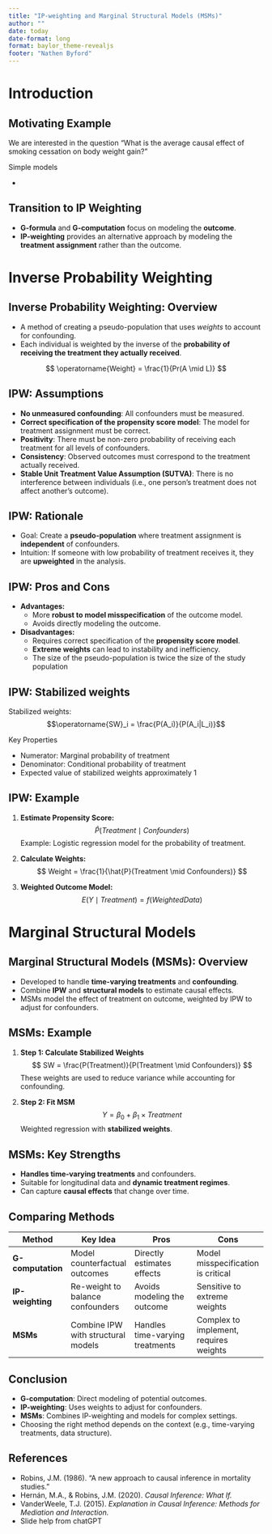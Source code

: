 ```yaml
---
title: "IP-weighting and Marginal Structural Models (MSMs)"
author: ""
date: today
date-format: long
format: baylor_theme-revealjs
footer: "Nathen Byford"
---
```


# Introduction


## Motivating Example

:::{.def}
We are interested in the question "What is the average causal effect of smoking cessation on body weight gain?"
:::

Simple models

- 



## Transition to IP Weighting

- **G-formula** and **G-computation** focus on modeling the **outcome**.
- **IP-weighting** provides an alternative approach by modeling the **treatment assignment** rather than the outcome.


# Inverse Probability Weighting


## Inverse Probability Weighting: Overview

- A method of creating a pseudo-population that uses _weights_ to account for confounding.
- Each individual is weighted by the inverse of the **probability of receiving the treatment they actually received**.

$$
\operatorname{Weight} = \frac{1}{Pr(A \mid L)}
$$



## IPW: Assumptions

- **No unmeasured confounding**: All confounders must be measured.
- **Correct specification of the propensity score model**: The model for treatment assignment must be correct.
- **Positivity**: There must be non-zero probability of receiving each treatment for all levels of confounders.
- **Consistency**: Observed outcomes must correspond to the treatment actually received.
- **Stable Unit Treatment Value Assumption (SUTVA)**: There is no interference between individuals (i.e., one person’s treatment does not affect another's outcome).



## IPW: Rationale

- Goal: Create a **pseudo-population** where treatment assignment is **independent** of confounders.
- Intuition: If someone with low probability of treatment receives it, they are **upweighted** in the analysis.


## IPW: Pros and Cons

- **Advantages:**
  - More **robust to model misspecification** of the outcome model.
  - Avoids directly modeling the outcome.

- **Disadvantages:**
  - Requires correct specification of the **propensity score model**.
  - **Extreme weights** can lead to instability and inefficiency.
  - The size of the pseudo-population is twice the size of the study population


## IPW: Stabilized weights

Stabilized weights:
$$\operatorname{SW}_i = \frac{P(A_i)}{P(A_i|L_i)}$$

Key Properties

- Numerator: Marginal probability of treatment
- Denominator: Conditional probability of treatment
- Expected value of stabilized weights approximately 1

## IPW: Example

1. **Estimate Propensity Score:**
   $$
   \hat{P}(Treatment \mid Confounders)
   $$
   Example: Logistic regression model for the probability of treatment.

2. **Calculate Weights:**
   $$
   Weight = \frac{1}{\hat{P}(Treatment \mid Confounders)}
   $$

3. **Weighted Outcome Model:**
   $$
   E(Y \mid Treatment) = f(Weighted Data)
   $$





# Marginal Structural Models



## Marginal Structural Models (MSMs): Overview

- Developed to handle **time-varying treatments** and **confounding**.
- Combine **IPW** and **structural models** to estimate causal effects.
- MSMs model the effect of treatment on outcome, weighted by IPW to adjust for confounders.



## MSMs: Example

1. **Step 1: Calculate Stabilized Weights**
   $$
   SW = \frac{P(Treatment)}{P(Treatment \mid Confounders)}
   $$
   These weights are used to reduce variance while accounting for confounding.

2. **Step 2: Fit MSM**
   $$
   Y = \beta_0 + \beta_1 \times Treatment
   $$
   Weighted regression with **stabilized weights**.



## MSMs: Key Strengths

- **Handles time-varying treatments** and confounders.
- Suitable for longitudinal data and **dynamic treatment regimes**.
- Can capture **causal effects** that change over time.



## Comparing Methods {.smaller}

| Method                 | Key Idea                             | Pros                                         | Cons                                       |
|------------------------|--------------------------------------|----------------------------------------------|--------------------------------------------|
| **G-computation**       | Model counterfactual outcomes        | Directly estimates effects                   | Model misspecification is critical         |
| **IP-weighting**        | Re-weight to balance confounders     | Avoids modeling the outcome                  | Sensitive to extreme weights               |
| **MSMs**               | Combine IPW with structural models   | Handles time-varying treatments              | Complex to implement, requires weights     |



## Conclusion

- **G-computation**: Direct modeling of potential outcomes.
- **IP-weighting**: Uses weights to adjust for confounders.
- **MSMs**: Combines IP-weighting and models for complex settings.
- Choosing the right method depends on the context (e.g., time-varying treatments, data structure).



## References

- Robins, J.M. (1986). "A new approach to causal inference in mortality studies."
- Hernán, M.A., & Robins, J.M. (2020). *Causal Inference: What If.*
- VanderWeele, T.J. (2015). *Explanation in Causal Inference: Methods for Mediation and Interaction.*
- Slide help from chatGPT

